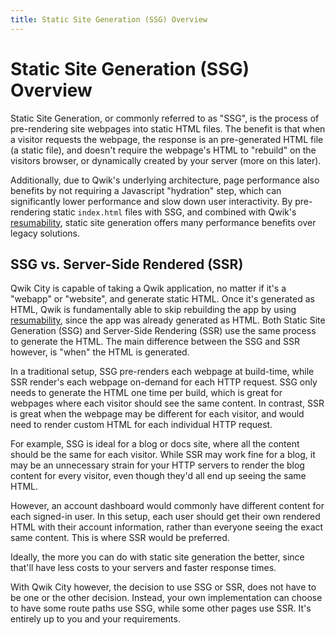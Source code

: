 ```yaml
---
title: Static Site Generation (SSG) Overview
---
```


# Static Site Generation (SSG) Overview

Static Site Generation, or commonly referred to as "SSG", is the process of pre-rendering site webpages into static HTML files. The benefit is that when a visitor requests the webpage, the response is an pre-generated HTML file (a static file), and doesn't require the webpage's HTML to "rebuild" on the visitors browser, or dynamically created by your server (more on this later).

Additionally, due to Qwik's underlying architecture, page performance also benefits by not requiring a Javascript "hydration" step, which can significantly lower performance and slow down user interactivity. By pre-rendering static `index.html` files with SSG, and combined with Qwik's [resumability](../../../docs/concepts/resumable/index.mdx), static site generation offers many performance benefits over legacy solutions.

## SSG vs. Server-Side Rendered (SSR)

Qwik City is capable of taking a Qwik application, no matter if it's a "webapp" or "website", and generate static HTML. Once it's generated as HTML, Qwik is fundamentally able to skip rebuilding the app by using [resumability](../../../docs/concepts/resumable/index.mdx), since the app was already generated as HTML. Both Static Site Generation (SSG) and Server-Side Rendering (SSR) use the same process to generate the HTML. The main difference between the SSG and SSR however, is "when" the HTML is generated.

In a traditional setup, SSG pre-renders each webpage at build-time, while SSR render's each webpage on-demand for each HTTP request. SSG only needs to generate the HTML one time per build, which is great for webpages where each visitor should see the same content. In contrast, SSR is great when the webpage may be different for each visitor, and would need to render custom HTML for each individual HTTP request.

For example, SSG is ideal for a blog or docs site, where all the content should be the same for each visitor. While SSR may work fine for a blog, it may be an unnecessary strain for your HTTP servers to render the blog content for every visitor, even though they'd all end up seeing the same HTML.

However, an account dashboard would commonly have different content for each signed-in user. In this setup, each user should get their own rendered HTML with their account information, rather than everyone seeing the exact same content. This is where SSR would be preferred.

Ideally, the more you can do with static site generation the better, since that'll have less costs to your servers and faster response times.

With Qwik City however, the decision to use SSG or SSR, does not have to be one or the other decision. Instead, your own implementation can choose to have some route paths use SSG, while some other pages use SSR. It's entirely up to you and your requirements.
